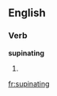 
==English==

===Verb===
'''supinating'''

# {{present participle of|[[supinate]]}}

[[fr:supinating]]